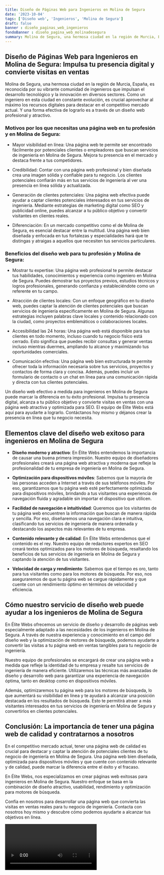 ```yaml
---
title: Diseño de Páginas Web para Ingenieros en Molina de Segura
date: '2023-10-04'
tags: ['Diseño web', 'Ingenieros', 'Molina de Segura']
draft: false
banner : diseño_paginas_web_ingenieros
fondoBanner : diseño_pagina_web_molinadesegura
summary: Molina de Segura, una hermosa ciudad en la región de Murcia, España, es reconocida por su vibrante comunidad de ingenieros que impulsan el desarrollo tecnológico y la innovación en diversos sectores. Como un ingeniero en esta ciudad en constante evolución, es crucial aprovechar al máximo los recursos digitales para destacar en el competitivo mercado actual. Y una forma efectiva de lograrlo es a través de un diseño web profesional y atractivo.
---
```


## Diseño de Páginas Web para Ingenieros en Molina de Segura: Impulsa tu presencia digital y convierte visitas en ventas

Molina de Segura, una hermosa ciudad en la región de Murcia, España, es reconocida por su vibrante comunidad de ingenieros que impulsan el desarrollo tecnológico y la innovación en diversos sectores. Como un ingeniero en esta ciudad en constante evolución, es crucial aprovechar al máximo los recursos digitales para destacar en el competitivo mercado actual. Y una forma efectiva de lograrlo es a través de un diseño web profesional y atractivo.

### Motivos por los que necesitas una página web en tu profesión y en Molina de Segura:

- Mayor visibilidad en línea: Una página web te permite ser encontrado fácilmente por potenciales clientes o empleadores que buscan servicios de ingeniería en Molina de Segura. Mejora tu presencia en el mercado y destaca frente a tus competidores.

- Credibilidad: Contar con una página web profesional y bien diseñada crea una imagen sólida y confiable para tu negocio. Los clientes potenciales confiarán más en tus servicios de ingeniería al ver una presencia en línea sólida y actualizada.

- Generación de clientes potenciales: Una página web efectiva puede ayudar a captar clientes potenciales interesados en tus servicios de ingeniería. Mediante estrategias de marketing digital como SEO y publicidad online, puedes alcanzar a tu público objetivo y convertir visitantes en clientes reales.

- Diferenciación: En un mercado competitivo como el de Molina de Segura, es esencial destacar entre la multitud. Una página web bien diseñada y enfocada en tus fortalezas y especialidades hará que te distingas y atraigas a aquellos que necesiten tus servicios particulares.

### Beneficios del diseño web para tu profesión y Molina de Segura:

- Mostrar tu expertise: Una página web profesional te permite destacar tus habilidades, conocimientos y experiencia como ingeniero en Molina de Segura. Puedes demostrar tus proyectos previos, estudios técnicos y logros profesionales, generando confianza y estableciéndote como un referente en tu campo.

- Atracción de clientes locales: Con un enfoque geográfico en tu diseño web, puedes captar la atención de clientes potenciales que buscan servicios de ingeniería especificamente en Molina de Segura. Algunas estrategias incluyen palabras clave locales y contenido relacionado con la ciudad, como proyectos emblemáticos o colaboraciones locales.

- Accesibilidad las 24 horas: Una página web está disponible para tus clientes en todo momento, incluso cuando tu negocio físico está cerrado. Esto significa que puedes recibir consultas y generar ventas incluso mientras duermes, ampliando tu alcance y maximizando tus oportunidades comerciales.

- Comunicación efectiva: Una página web bien estructurada te permite ofrecer toda la información necesaria sobre tus servicios, proyectos y contactos de forma clara y concisa. Además, puedes incluir un formulario de contacto o un chat en línea para una comunicación rápida y directa con tus clientes potenciales.

Un diseño web efectivo a medida para ingenieros en Molina de Segura puede marcar la diferencia en tu éxito profesional. Impulsa tu presencia digital, alcanza a tu público objetivo y convierte visitas en ventas con una página web atractiva y optimizada para SEO. El equipo de Élite Webs está aquí para ayudarte a lograrlo. Contáctanos hoy mismo y déjanos crear la presencia en línea que tu negocio necesita.

<GifSeo />

<Cta />

## Elementos clave del diseño web exitoso para ingenieros en Molina de Segura

- **Diseño moderno y atractivo**: En Élite Webs entendemos la importancia de causar una buena primera impresión. Nuestro equipo de diseñadores profesionales creará una página web atractiva y moderna que refleje la profesionalidad de tu empresa de ingeniería en Molina de Segura.

- **Optimización para dispositivos móviles**: Sabemos que la mayoría de las personas acceden a Internet a través de sus teléfonos móviles. Por eso, garantizamos que tu página web esté perfectamente optimizada para dispositivos móviles, brindando a tus visitantes una experiencia de navegación fluida y agradable sin importar el dispositivo que utilicen.

- **Facilidad de navegación e intuitividad**: Queremos que los visitantes de tu página web encuentren la información que buscan de manera rápida y sencilla. Por eso, diseñaremos una navegación clara e intuitiva, clasificando tus servicios de ingeniería de manera ordenada y destacando los aspectos más relevantes de tu empresa.

- **Contenido relevante y de calidad**: En Élite Webs entendemos que el contenido es el rey. Nuestro equipo de redactores expertos en SEO creará textos optimizados para los motores de búsqueda, resaltando los beneficios de tus servicios de ingeniería en Molina de Segura y captando la atención de tus visitantes.

- **Velocidad de carga y rendimiento**: Sabemos que el tiempo es oro, tanto para tus visitantes como para los motores de búsqueda. Por eso, nos aseguraremos de que tu página web se cargue rápidamente y que cuente con un rendimiento óptimo en términos de velocidad y eficiencia.

## Cómo nuestro servicio de diseño web puede ayudar a los ingenieros de Molina de Segura

En Élite Webs ofrecemos un servicio de diseño y desarrollo de páginas web especialmente adaptado a las necesidades de los ingenieros en Molina de Segura. A través de nuestra experiencia y conocimiento en el campo del diseño web y la optimización de motores de búsqueda, podemos ayudarte a convertir las visitas a tu página web en ventas tangibles para tu negocio de ingeniería.

Nuestro equipo de profesionales se encargará de crear una página web a medida que refleje la identidad de tu empresa y resalte tus servicios de ingeniería de manera eficiente. Utilizaremos las técnicas más avanzadas de diseño y desarrollo web para garantizar una experiencia de navegación óptima, tanto en desktop como en dispositivos móviles.

Además, optimizaremos tu página web para los motores de búsqueda, lo que aumentará su visibilidad en línea y te ayudará a alcanzar una posición destacada en los resultados de búsqueda. Esto te permitirá atraer a más visitantes interesados en tus servicios de ingeniería en Molina de Segura y convertirlos en clientes potenciales.

## Conclusión: La importancia de tener una página web de calidad y contratarnos a nosotros

En el competitivo mercado actual, tener una página web de calidad es crucial para destacar y captar la atención de potenciales clientes de tu negocio de ingeniería en Molina de Segura. Una página web bien diseñada, optimizada para dispositivos móviles y que cuente con contenido relevante y de calidad, puede marcar la diferencia entre el éxito y el fracaso.

En Élite Webs, nos especializamos en crear páginas web exitosas para ingenieros en Molina de Segura. Nuestro enfoque se basa en la combinación de diseño atractivo, usabilidad, rendimiento y optimización para motores de búsqueda.

Confía en nosotros para desarrollar una página web que convierta las visitas en ventas reales para tu negocio de ingeniería. Contacta con nosotros hoy mismo y descubre cómo podemos ayudarte a alcanzar tus objetivos en línea.

<Video />

<CtaBot job='Ingenieros' city='Molina de Segura'/>

<Gmaps query='Molina de Segura+españa+maps' />